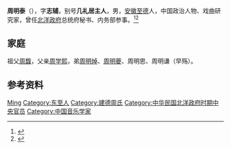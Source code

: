 '''周明泰'''（{{bd|1896年||1994年|}}），字'''志辅'''，别号'''几礼居主人'''，男，[[安徽|安徽]][[东至县|至德]]人，中国政治人物、戏曲研究家，曾任[[北洋政府|北洋政府]]总统府秘书、内务部参事。<ref>{{Cite book|title=中国当代文化艺术名人大辞典|author=刘波主编|publisher=国际文化出版公司|year=1993|isbn=9787800493898|location=北京|pages=}}</ref><ref>{{Cite book|title=20世纪中华人物名字号辞典|author=周家珍编著|publisher=法律出版社|year=2000|isbn=9787503628320|location=北京|pages=}}</ref>

== 家庭 ==
祖父[[周馥_(清朝)|周馥]]，父亲[[周学熙|周学熙]]，弟[[周明焯|周明焯]]、[[周明夔|周明夔]]、周明恩、周明谦（早殇）。

== 参考资料 ==
{{reflist}}

{{中国人物小作品}}

{{Authority control}}
{{DEFAULTSORT:Zhou周}}
[[Category:周姓|Ming]]
[[Category:东至人|Category:东至人]]
[[Category:建德周氏|Category:建德周氏]]
[[Category:中华民国北洋政府时期中央官员|Category:中华民国北洋政府时期中央官员]]
[[Category:中国音乐学家|Category:中国音乐学家]]